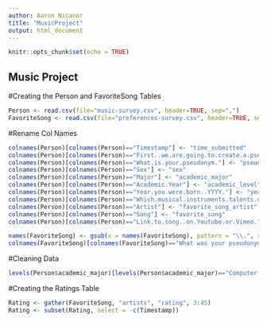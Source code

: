 ---
author: Aaron Nicanor
title: "MusicProject"
output: html_document
---

```{r setup, include=FALSE}
knitr::opts_chunk$set(echo = TRUE)
```

## Music Project

#Creating the Person and FavoriteSong Tables
```{r}
Person <- read.csv(file="music-survey.csv", header=TRUE, sep=",")
FavoriteSong <- read.csv(file="preferences-survey.csv", header=TRUE, sep=",")
```

#Rename Col Names
```{r}
colnames(Person)[colnames(Person)=="Timestamp"] <- "time_submitted"
colnames(Person)[colnames(Person)=="First..we.are.going.to.create.a.pseudonym.for.you.to.keep.this.survey.anonymous..more.or.less...Which.pseudonym.generator.would.you.prefer."] <- "pseudonym_generator"
colnames(Person)[colnames(Person)=="What.is.your.pseudonym."] <- "pseudonym"
colnames(Person)[colnames(Person)=="Sex"] <- "sex"
colnames(Person)[colnames(Person)=="Major"] <- "academic_major"
colnames(Person)[colnames(Person)=="Academic.Year"] <- "academic_level"
colnames(Person)[colnames(Person)=="Year.you.were.born..YYYY."] <- "year_born"
colnames(Person)[colnames(Person)=="Which.musical.instruments.talents.do.you.play...Select.all.that.apply."] <- "instrument_list"
colnames(Person)[colnames(Person)=="Artist"] <- "favorite_song_artist"
colnames(Person)[colnames(Person)=="Song"] <- "favorite_song"
colnames(Person)[colnames(Person)=="Link.to.song..on.Youtube.or.Vimeo."] <- "favorite_song_link"

names(FavoriteSong) <- gsub(x = names(FavoriteSong), pattern = "\\.", replacement = " ")
colnames(FavoriteSong)[colnames(FavoriteSong)=="What was your pseudonym "] <- "pseudonym"
```

#Cleaning Data
```{r}
levels(Person$academic_major)[levels(Person$academic_major)=="Computer information systems"]<-"Computer Information Systems"
```

#Creating the Ratings Table
```{r}
Rating <- gather(FavoriteSong, "artists", "rating", 3:45)
Rating <- subset(Rating, select = -c(Timestamp))
```